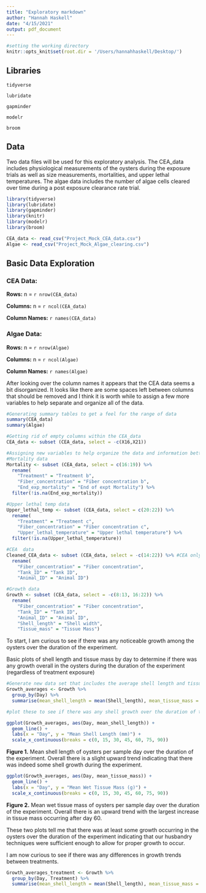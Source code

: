 ```yaml
---
title: "Exploratory markdown"
author: "Hannah Haskell"
date: "4/15/2021"
output: pdf_document
---
```

```r
#setting the working directory
knitr::opts_knit$set(root.dir = '/Users/hannahhaskell/Desktop/')
```

## Libraries

`tidyverse`

`lubridate`

`gapminder`

`modelr`

`broom`

## Data

Two data files will be used for this exploratory analysis. The CEA_data includes  physiological measurements of the oysters during the exposure trials as well as size measurements, mortalities, and upper lethal temperatures. The algae data includes the number of algae cells cleared over time during a post exposure clearance rate trial.  

```r
library(tidyverse)
library(lubridate)
library(gapminder)
library(knitr)
library(modelr)
library(broom)

CEA_data <- read_csv("Project_Mock_CEA_data.csv")
Algae <- read_csv("Project_Mock_Algae_clearing.csv")

```

## Basic Data Exploration

### CEA Data:

**Rows:** n = `r nrow(CEA_data)`

**Columns:** n = `r ncol(CEA_data)`

**Column Names:** `r names(CEA_data)`

### Algae Data:

**Rows:** n = `r nrow(Algae)`

**Columns:** n = `r ncol(Algae)`

**Column Names:** `r names(Algae)`

After looking over the column names it appears that the CEA data seems a bit disorganized. It looks like there are some spaces left between columns that should be removed and I think it is worth while to assign a few more variables to help separate and organize all of the data. 

```r
#Generating summary tables to get a feel for the range of data
summary(CEA_data)
summary(Algae)
```
```r
#Getting rid of empty columns within the CEA_data
CEA_data <- subset (CEA_data, select = -c(X16,X21))

#Assigning new variables to help organize the data and information better and get rid of any NAs
#Mortality data
Mortality <- subset (CEA_data, select = c(16:19)) %>%
  rename(
    "Treatment" = "Treatment b",
    "Fiber_concentration" = "Fiber concentration b",
    "End_exp_mortality" = "End of expt Mortality") %>%
  filter(!is.na(End_exp_mortality))

#Upper lethal temp data
Upper_lethal_temp <- subset (CEA_data, select = c(20:22)) %>%
  rename(
    "Treatment" = "Treatment c",
    "Fiber_concentration" = "Fiber concentration c",
    "Upper_lethal_temperature" = "Upper lethal temperature") %>%
  filter(!is.na(Upper_lethal_temperature))

#CEA  data
Cleaned_CEA_data <- subset (CEA_data, select = -c(14:22)) %>% #CEA only
  rename(
    "Fiber_concentration" = "Fiber concentration",
    "Tank_ID" = "Tank ID",
    "Animal_ID" = "Animal ID")

#Growth data
Growth <- subset (CEA_data, select = -c(8:13, 16:22)) %>%
  rename(
    "Fiber_concentration" = "Fiber concentration",
    "Tank_ID" = "Tank ID",
    "Animal_ID" = "Animal ID",
    "Shell_length" = "Shell width",
    "Tissue_mass" = "Tissue Mass")
```
To start, I am curious to see if there was any noticeable growth among the oysters over the duration of the experiment. 

Basic plots of shell length and tissue mass by day to determine if there was any growth overall in the oysters during the duration of the experiment (regardless of treatment exposure) 
```r

#Generate new data set that includes the average shell length and tissue mass for each sample day
Growth_averages <- Growth %>%
  group_by(Day) %>%
  summarise(mean_shell_length = mean(Shell_length), mean_tissue_mass = mean(Tissue_mass))

```
```r
#plot these to see if there was any shell growth over the duration of the experiment 

ggplot(Growth_averages, aes(Day, mean_shell_length)) +
  geom_line() +
  labs(x = "Day", y = "Mean Shell Length (mm)") +
  scale_x_continuous(breaks = c(0, 15, 30, 45, 60, 75, 90))
```

**Figure 1.** Mean shell length of oysters per sample day over the duration of the experiment. Overall there is a slight upward trend indicating that there was indeed some shell growth during the experiment. 

```r
ggplot(Growth_averages, aes(Day, mean_tissue_mass)) +
  geom_line() +
  labs(x = "Day", y = "Mean Wet Tissue Mass (g)") +
  scale_x_continuous(breaks = c(0, 15, 30, 45, 60, 75, 90))
```

**Figure 2.** Mean wet tissue mass of oysters per sample day over the duration of the experiment. Overall there is an upward trend with the largest increase in tissue mass occurring after day 60. 

These two plots tell me that there was at least some growth occurring in the oysters over the duration of the experiment indicating that our husbandry techniques were sufficient enough to allow for proper growth to occur.  


I am now curious to see if there was any differences in growth trends between treatments.

```r
Growth_averages_treatment <- Growth %>%
  group_by(Day, Treatment) %>%
  summarise(mean_shell_length = mean(Shell_length), mean_tissue_mass = mean(Tissue_mass))
```

